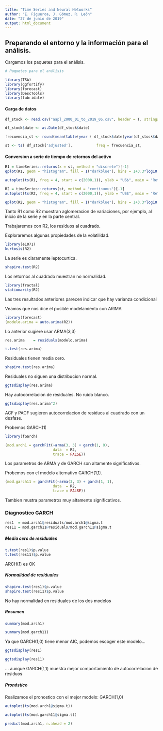```yaml
---
title: "Time Series and Neural Networks"
author: "E. Figueroa, J. Gómez, R. León"
date: "27 de junio de 2019"
output: html_document
---
```


## Preparando el entorno y la información para el análisis.

Cargamos los paquetes para el análisis.

```r
# Paquetes para el análisis

library(TSA)
library(ggfortify)
library(forecast)
library(DescTools)
library(lubridate)

```

#### Carga de datos

```r
df_stock <- read.csv("aapl_2000_01_to_2019_06.csv", header = T, stringsAsFactors = F)

df_stock$date <- as.Date(df_stock$date)

frecuencia_st <- round(mean(table(year ( df_stock$date[year(df_stock$date) <= 2018] ) ) ))

st <- ts( df_stock['adjusted'],           freq = frecuencia_st,           start = c(2000,1,3) )
```

#### Conversion a serie de tiempo de retornos del activo

```r

R1 = timeSeries::returns(x = st, method = "discrete")[-1]
qplot(R1, geom = "histogram", fill = I("darkblue"), bins = 1+3.3*log10(length(R1)))

autoplot(ts(R1, freq = 4, start = c(2000,1)), ylab = "US$", main = "Retornos")

R2 = timeSeries::returns(st, method = "continuous")[-1]
autoplot(ts(R2, freq = 4, start = c(2000,1)), ylab = "US$", main = "Retornos")

qplot(R2, geom = "histogram", fill = I("darkblue"), bins = 1+3.3*log10(length(R2)))

```
Tanto R1 como R2 muestran aglomeracion de variaciones, por ejemplo, al inicio de la serie y en la parte central.

Trabajaremos con R2, los residuos al cuadrado.

Exploraremos algunas propiedades de la volatilidad.

```r
library(e1071)
kurtosis(R2)
```

La serie es claramente leptocurtica.

```r
shapiro.test(R2)
```

Los retornos al cuadrado muestran no normalidad.

```r
library(fractal)
stationarity(R2)
```

Las tres resultados anteriores parecen indicar que hay varianza condicional

Veamos que nos dice el posible modelamiento con ARIMA

```r
library(forecast)
(modelo.arima = auto.arima(R2))
```

Lo anterior sugiere usar ARMA(3,3)

```r
res.arima    = residuals(modelo.arima)

t.test(res.arima)
```

Residuales tienen media cero.

```r
shapiro.test(res.arima)
```

Residuales no siguen una distribucion normal.

```r
ggtsdisplay(res.arima)
```

Hay autocorrelacion de residuales. No ruido blanco.


```r
ggtsdisplay(res.arima^2)

```
ACF y PACF sugieren autocorrelacion de residuos al cuadrado con un desfase.

Probemos GARCH(1)

```r
library(fGarch)

(mod.arch1 = garchFit(~arma(3, 3) + garch(1, 0), 
                      data  = R2, 
                      trace = FALSE))
```

Los parametros de ARMA y de GARCH son altamente significativos.

Probemos con el modelo alternativo GARCH(1,1).
```r

(mod.garch11 = garchFit(~arma(3, 3) + garch(1, 1), 
                      data  = R2, 
                      trace = FALSE))
```

Tambien mustra parametros muy altamente significativos.

### Diagnostico GARCH

```r
res1  = mod.arch1@residuals/mod.arch1@sigma.t
res11 = mod.garch11@residuals/mod.garch11@sigma.t
```

##### Media cero de residuales

```r
t.test(res1)$p.value
t.test(res11)$p.value

```
ARCH(1) es OK

##### Normalidad de residuales

```r
shapiro.test(res1)$p.value
shapiro.test(res11)$p.value

```

No hay normalidad en residuales de los dos modelos

##### Resumen

```r
summary(mod.arch1)
```
```r
summary(mod.garch11)
```

Ya que GARCH(1,0) tiene menor AIC, podemos escoger este modelo...

```r
ggtsdisplay(res1)
```
```r
ggtsdisplay(res11)
```

... aunque GARCH(1,1) muestra mejor comportamiento de autocorrelacion de residuos

##### Pronóstico

Realizamos el pronostico con el mejor modelo: GARCH(1,0)

```r
autoplot(ts(mod.arch1@sigma.t))
```
```r
autoplot(ts(mod.garch11@sigma.t))
```

```r
predict(mod.arch1, n.ahead = 2)
```

